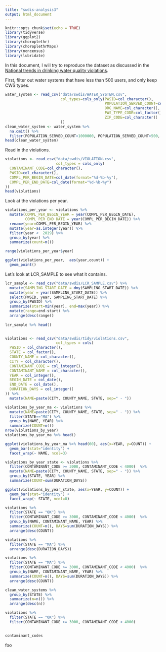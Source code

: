 ```yaml
---
title: "swdis-analysis3"
output: html_document
---
```


```r
knitr::opts_chunk$set(echo = TRUE)
library(tidyverse)
library(ggplot2)
library(choroplethr)
library(choroplethrMaps)
library(noncensus)
library(lubridate)
```

In this document, I will try to reproduce the dataset as discussed in the [National trends in drinking water quality violations](https://www.ncbi.nlm.nih.gov/pmc/articles/PMC5834717/).

First, filter out water systems that have less than 500 users, and only keep CWS types.

```r
water_system <- read_csv("data/swdis/WATER_SYSTEM.csv", 
                         col_types=cols_only(PWSID=col_character(),
                                             POPULATION_SERVED_COUNT=col_integer(),
                                             ORG_NAME=col_character(),
                                             PWS_TYPE_CODE=col_factor(),
                                             ZIP_CODE=col_character()
                         ))
clean_water_system <- water_system %>%
  na.omit() %>%
  filter(POPULATION_SERVED_COUNT<1000000, POPULATION_SERVED_COUNT>500, PWS_TYPE_CODE=="CWS")
head(clean_water_system)
```

Read in the violations.

```r
violations <- read_csv("data/swdis/VIOLATION.csv",
                       col_types = cols_only(
  CONTAMINANT_CODE=col_character(),
  PWSID=col_character(),
  COMPL_PER_BEGIN_DATE=col_date(format="%d-%b-%y"),
  COMPL_PER_END_DATE=col_date(format="%d-%b-%y")
))
head(violations)
```

Look at the violations per year.

```r
violations_per_year <- violations %>%
  mutate(COMPL_PER_BEGIN_YEAR = year(COMPL_PER_BEGIN_DATE),
         COMPL_PER_END_DATE = year(COMPL_PER_BEGIN_DATE)) %>%
  rename(year=COMPL_PER_BEGIN_YEAR) %>%
  mutate(year=as.integer(year)) %>%
  filter(year <  2019) %>%
  group_by(year) %>%
  summarize(count=n())

range(violations_per_year$year)
```

```r
ggplot(violations_per_year,  aes(year,count)) +
  geom_point()
```

Let's look at LCR_SAMPLE to see what it contains.

```r
lcr_sample <- read_csv("data/swdis/LCR_SAMPLE.csv") %>%
  mutate(SAMPLING_START_DATE = dmy(SAMPLING_START_DATE)) %>%
  mutate(year = year(SAMPLING_START_DATE)) %>%
  select(PWSID, year, SAMPLING_START_DATE) %>%
  group_by(PWSID) %>%
  summarize(start=min(year), end=max(year)) %>%
  mutate(range=end-start) %>% 
  arrange(desc(range))
  
lcr_sample %>% head()
  
```

```r
violations <- read_csv("data/swdis/tidy/violations.csv",
                       col_types = cols(
  PWSID = col_character(),
  STATE = col_factor(),
  COUNTY_NAME = col_character(),
  CITY = col_character(),
  CONTAMINANT_CODE = col_integer(),
  CONTAMINANT_NAME = col_character(),
  YEAR = col_integer(),
  BEGIN_DATE = col_date(),
  END_DATE = col_date(),
  DURATION_DAYS = col_integer()
)) %>%
  mutate(NAME=paste(CITY, COUNTY_NAME, STATE, sep=" - "))
```


```r
violations_by_year_ma <- violations %>%
  mutate(NAME=paste(CITY, COUNTY_NAME, STATE, sep=" - ")) %>%
  filter(STATE=="MA") %>%
  group_by(NAME, YEAR) %>%
  summarize(COUNT=n())
nrow(violations_by_year)
violations_by_year_ma %>% head()
```
```r
ggplot(violations_by_year_ma %>% head(60), aes(x=YEAR, y=COUNT)) +
  geom_bar(stat="identity") +
  facet_wrap(~ NAME, ncol=3)
```
```r
violations_by_year_state <- violations %>%
  filter(CONTAMINANT_CODE >= 3000, CONTAMINANT_CODE < 4000)  %>%
  mutate(NAME=paste(CITY, COUNTY_NAME, STATE, sep=" - ")) %>%
  group_by(STATE, YEAR) %>%
  summarize(COUNT=sum(DURATION_DAYS))
```

```r
ggplot(violations_by_year_state, aes(x=YEAR, y=COUNT)) +
  geom_bar(stat="identity") +
  facet_wrap(~ STATE, ncol=8)
```

```r
violations %>%
  filter(STATE == "OK") %>%
  filter(CONTAMINANT_CODE >= 3000, CONTAMINANT_CODE < 4000)  %>%
  group_by(NAME, CONTAMINANT_NAME, YEAR) %>%
  summarize(COUNT=n(), DAYS=sum(DURATION_DAYS)) %>%
  arrange(desc(COUNT))
```
```r
violations %>%
  filter(STATE == "MA") %>%
  arrange(desc(DURATION_DAYS))
```

```r
violations %>%
  filter(STATE == "MA") %>%
  filter(CONTAMINANT_CODE >= 3000, CONTAMINANT_CODE < 4000)  %>%
  group_by(NAME, CONTAMINANT_NAME, YEAR) %>%
  summarize(COUNT=n(), DAYS=sum(DURATION_DAYS)) %>%
  arrange(desc(COUNT))
```

```r
clean_water_systems %>%
  group_by(STATE) %>%
  summarize(n=n()) %>%
  arrange(desc(n))
```

```r
violations %>%
  filter(STATE == "OK") %>%
  filter(CONTAMINANT_CODE >= 3000, CONTAMINANT_CODE < 4000) 
  

  ```

```r
contaminant_codes
```

foo